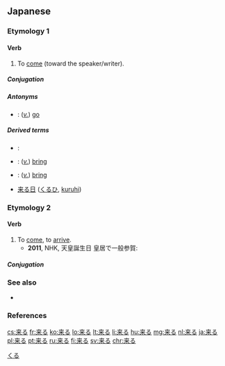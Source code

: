 ==Japanese==

===Etymology 1===
{{ja-kanjitab|く|o1=る|yomi=kun}}

====Verb====
{{ja-verb|type=3|くる|kyu=來る}}

# To [[come]] (toward the speaker/writer).

=====Conjugation=====
{{ja-kuru|||}}

=====Antonyms=====
* {{l|ja|行く|tr=[[いく]], [[iku]]|sc=Jpan}}: (''[[verb|v.]]'') [[go]]

=====Derived terms=====
* {{l|ja|迫り来る|tr=[[せまりくる]], [[semarikuru]]|sc=Jpan}}:
* {{l|ja|持って来る|tr=[[もってくる]], [[mottekuru]]|sc=Jpan}}: (''[[verb|v.]]'') [[bring]] {{qualifier|the object is a thing}}
* {{l|ja|連れて来る|tr=[[つれてくる]], [[tsuretekuru]]|sc=Jpan}}: (''[[verb|v.]]'') [[bring]] {{qualifier|the object is a person}}
* [[来る日]] ([[くるひ]], [[kuruhi]])

===Etymology 2===
{{ja-kanjitab|きた|o1=る|yomi=kun}}

====Verb====
{{ja-verb|type=1|tr=intrans|きたる}}

# To [[come]], to [[arrive]].
#* '''2011''', NHK, 天皇誕生日 皇居で一般参賀:
#*: {{ja-usex|'''来る'''年が皆さん一人びとりにとり、よい年であるよう祈っています。|'''きたる''' とし が みな-さん ひとりびとり に とり、 よい とし で ある よう いのって います。|I pray that '''next''' year [the '''coming''' year] will be a good year for each of you.}}

=====Conjugation=====
{{ja-go-ru|きた}}

===See also===
* {{l|ja|来す|tr=kitasu}}

===References===
<references/>

[[Category:1000 Japanese basic words|くる]]

[[cs:来る]]
[[fr:来る]]
[[ko:来る]]
[[lo:来る]]
[[lt:来る]]
[[li:来る]]
[[hu:来る]]
[[mg:来る]]
[[nl:来る]]
[[ja:来る]]
[[pl:来る]]
[[pt:来る]]
[[ru:来る]]
[[fi:来る]]
[[sv:来る]]
[[chr:来る]]